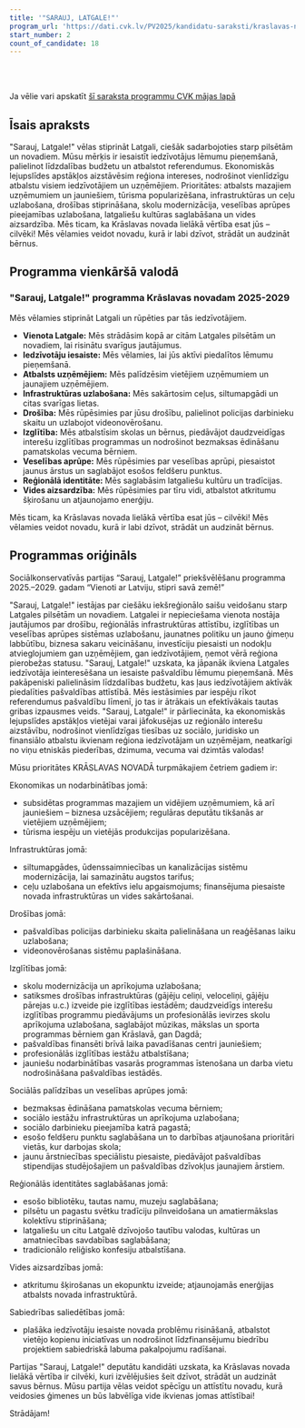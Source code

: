 ```yaml
---
title: '"SARAUJ, LATGALE!"'
program_url: 'https://dati.cvk.lv/PV2025/kandidatu-saraksti/kraslavas-novads/sarauj-latgale'
start_number: 2
count_of_candidate: 18
---
```



<Badge text="Reģionālā attīstība" variant="note" size="small" /> <Badge text="Iedzīvotāju iesaiste" variant="note" size="small" /> <Badge text="Ekonomiskais atbalsts" variant="note" size="small" /> <Badge text="Infrastruktūras uzlabošana" variant="note" size="small" /> <Badge text="Drošības stiprināšana" variant="note" size="small" />

<br/><br/> 

<Card title='Šis ir mākslīga intelekta ģenerēts apraksts' icon='starlight'>
    Ja vēlie vari apskatīt <a href={frontmatter.program_url} target='_blank'>šī saraksta programmu CVK mājas lapā</a>
    </Card>

## Īsais apraksts

"Sarauj, Latgale!" vēlas stiprināt Latgali, ciešāk sadarbojoties starp pilsētām un novadiem. Mūsu mērķis ir iesaistīt iedzīvotājus lēmumu pieņemšanā, palielinot līdzdalības budžetu un atbalstot referendumus. Ekonomiskās lejupslīdes apstākļos aizstāvēsim reģiona intereses, nodrošinot vienlīdzīgu atbalstu visiem iedzīvotājiem un uzņēmējiem. Prioritātes: atbalsts mazajiem uzņēmumiem un jauniešiem, tūrisma popularizēšana, infrastruktūras un ceļu uzlabošana, drošības stiprināšana, skolu modernizācija, veselības aprūpes pieejamības uzlabošana, latgaliešu kultūras saglabāšana un vides aizsardzība. Mēs ticam, ka Krāslavas novada lielākā vērtība esat jūs – cilvēki! Mēs vēlamies veidot novadu, kurā ir labi dzīvot, strādāt un audzināt bērnus.

## Programma vienkāršā valodā

### "Sarauj, Latgale!" programma Krāslavas novadam 2025-2029

Mēs vēlamies stiprināt Latgali un rūpēties par tās iedzīvotājiem.

*   **Vienota Latgale:** Mēs strādāsim kopā ar citām Latgales pilsētām un novadiem, lai risinātu svarīgus jautājumus.
*   **Iedzīvotāju iesaiste:** Mēs vēlamies, lai jūs aktīvi piedalītos lēmumu pieņemšanā.
*   **Atbalsts uzņēmējiem:** Mēs palīdzēsim vietējiem uzņēmumiem un jaunajiem uzņēmējiem.
*   **Infrastruktūras uzlabošana:** Mēs sakārtosim ceļus, siltumapgādi un citas svarīgas lietas.
*   **Drošība:** Mēs rūpēsimies par jūsu drošību, palielinot policijas darbinieku skaitu un uzlabojot videonovērošanu.
*   **Izglītība:** Mēs atbalstīsim skolas un bērnus, piedāvājot daudzveidīgas interešu izglītības programmas un nodrošinot bezmaksas ēdināšanu pamatskolas vecuma bērniem.
*   **Veselības aprūpe:** Mēs rūpēsimies par veselības aprūpi, piesaistot jaunus ārstus un saglabājot esošos feldšeru punktus.
*   **Reģionālā identitāte:** Mēs saglabāsim latgaliešu kultūru un tradīcijas.
*   **Vides aizsardzība:** Mēs rūpēsimies par tīru vidi, atbalstot atkritumu šķirošanu un atjaunojamo enerģiju.

Mēs ticam, ka Krāslavas novada lielākā vērtība esat jūs – cilvēki! Mēs vēlamies veidot novadu, kurā ir labi dzīvot, strādāt un audzināt bērnus.

## Programmas oriģināls

Sociālkonservatīvās partijas “Sarauj, Latgale!”
priekšvēlēšanu programma 2025.–2029. gadam
“Vienoti ar Latviju, stipri savā zemē!”

"Sarauj, Latgale!" iestājas par ciešāku iekšreģionālo saišu veidošanu starp Latgales pilsētām un novadiem. Latgalei ir nepieciešama vienota nostāja jautājumos par drošību, reģionālās infrastruktūras attīstību, izglītības un veselības aprūpes sistēmas uzlabošanu, jaunatnes politiku un jauno ģimeņu labbūtību, biznesa sakaru veicināšanu, investīciju piesaisti un nodokļu atvieglojumiem gan uzņēmējiem, gan iedzīvotājiem, ņemot vērā reģiona pierobežas statusu.
"Sarauj, Latgale!" uzskata, ka jāpanāk ikviena Latgales iedzīvotāja ieinteresēšana un iesaiste pašvaldību lēmumu pieņemšanā. Mēs pakāpeniski palielināsim līdzdalības budžetu, kas ļaus iedzīvotājiem aktīvāk piedalīties pašvaldības attīstībā. Mēs iestāsimies par iespēju rīkot referendumus pašvaldību līmenī, jo tas ir ātrākais un efektīvākais tautas gribas izpausmes veids.
"Sarauj, Latgale!" ir pārliecināta, ka ekonomiskās lejupslīdes apstākļos vietējai varai jāfokusējas uz reģionālo interešu aizstāvību, nodrošinot vienlīdzīgas tiesības uz sociālo, juridisko un finansiālo atbalstu ikvienam reģiona iedzīvotājam un uzņēmējam, neatkarīgi no viņu etniskās piederības, dzimuma, vecuma vai dzimtās valodas!

Mūsu prioritātes KRĀSLAVAS NOVADĀ turpmākajiem četriem gadiem ir:

Ekonomikas un nodarbinātības jomā:
- subsidētas programmas mazajiem un vidējiem uzņēmumiem, kā arī jauniešiem – biznesa uzsācējiem; regulāras deputātu tikšanās ar vietējiem uzņēmējiem;
- tūrisma iespēju un vietējās produkcijas popularizēšana.

Infrastruktūras jomā:
- siltumapgādes, ūdenssaimniecības un kanalizācijas sistēmu modernizācija, lai samazinātu augstos tarifus;
- ceļu uzlabošana un efektīvs ielu apgaismojums; finansējuma piesaiste novada infrastruktūras un vides sakārtošanai.

Drošības jomā:
- pašvaldības policijas darbinieku skaita palielināšana un reaģēšanas laiku uzlabošana;
- videonovērošanas sistēmu paplašināšana.

Izglītības jomā:
- skolu modernizācija un aprīkojuma uzlabošana;
- satiksmes drošības infrastruktūras (gājēju celiņi, veloceliņi, gājēju pārejas u.c.) izveide pie izglītības iestādēm; daudzveidīgs interešu izglītības programmu piedāvājums un profesionālās ievirzes skolu aprīkojuma uzlabošana, saglabājot mūzikas, mākslas un sporta programmas bērniem gan Krāslavā, gan Dagdā;
- pašvaldības finansēti brīvā laika pavadīšanas centri jauniešiem;
- profesionālās izglītības iestāžu atbalstīšana;
- jauniešu nodarbinātības vasarās programmas īstenošana un darba vietu nodrošināšana pašvaldības iestādēs.

Sociālās palīdzības un veselības aprūpes jomā:
- bezmaksas ēdināšana pamatskolas vecuma bērniem;
- sociālo iestāžu infrastruktūras un aprīkojuma uzlabošana;
- sociālo darbinieku pieejamība katrā pagastā;
- esošo feldšeru punktu saglabāšana un to darbības atjaunošana prioritāri vietās, kur darbojas skola;
- jaunu ārstniecības speciālistu piesaiste, piedāvājot pašvaldības stipendijas studējošajiem un pašvaldības dzīvokļus jaunajiem ārstiem.

Reģionālās identitātes saglabāšanas jomā:
- esošo bibliotēku, tautas namu, muzeju saglabāšana;
- pilsētu un pagastu svētku tradīciju pilnveidošana un amatiermākslas kolektīvu stiprināšana;
- latgaliešu un citu Latgalē dzīvojošo tautību valodas, kultūras un amatniecības savdabības saglabāšana;
- tradicionālo reliģisko konfesiju atbalstīšana.

Vides aizsardzības jomā:
- atkritumu šķirošanas un ekopunktu izveide; atjaunojamās enerģijas atbalsts novada infrastruktūrā.

Sabiedrības saliedētības jomā:
- plašāka iedzīvotāju iesaiste novada problēmu risināšanā, atbalstot vietējo kopienu iniciatīvas un nodrošinot līdzfinansējumu biedrību projektiem sabiedriskā labuma pakalpojumu radīšanai.

Partijas "Sarauj, Latgale!" deputātu kandidāti uzskata, ka Krāslavas novada lielākā vērtība ir cilvēki, kuri izvēlējušies šeit dzīvot, strādāt un audzināt savus bērnus. Mūsu partija vēlas veidot spēcīgu un attīstītu novadu, kurā veidosies ģimenes un būs labvēlīga vide ikvienas jomas attīstībai!

Strādājam!
